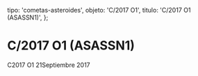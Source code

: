 
  tipo: 'cometas-asteroides',
  objeto: 'C/2017 O1',
  titulo: 'C/2017 O1 (ASASSN1)',
};

# C/2017 O1 (ASASSN1)

<Imagen
  src="registro/c2017-o1_20170921_1_c2017o1_20170921_i88.jpg"
  fecha="20170921"
/>

C2017 O1 21Septiembre 2017